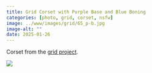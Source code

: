 ```yaml
---
title: Grid Corset with Purple Base and Blue Boning
categories: [photo, grid, corset, nsfw]
image: ../www/images/grid/65_p-b.jpg
image-alt: ""
date: 2025-01-26
---
```


Corset from the [grid project](/posts/2025-01-27_grid-project.html).

![](../www/images/grid/65_p-b.jpg)

